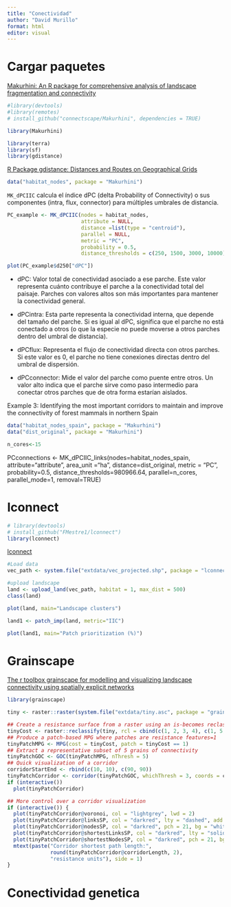 ---
title: "Conectividad"
author: "David Murillo"
format: html
editor: visual
---

# Cargar paquetes

[Makurhini: An R package for comprehensive analysis of landscape fragmentation and connectivity](https://doi.org/10.21203/rs.3.rs-6398746/v1)

```{r}
#library(devtools)
#library(remotes)
# install_github("connectscape/Makurhini", dependencies = TRUE)

library(Makurhini)
```

```{r}
library(terra)
library(sf)
library(gdistance)
```

[R Package gdistance: Distances and Routes on Geographical Grids](https://www.jstatsoft.org/article/view/v076i13)

```{r}
data("habitat_nodes", package = "Makurhini")
```

`MK_dPCIIC` calcula el índice dPC (delta Probability of Connectivity) o sus componentes (intra, flux, connector) para múltiples umbrales de distancia.

```{r}
PC_example <- MK_dPCIIC(nodes = habitat_nodes, 
                        attribute = NULL, 
                        distance =list(type = "centroid"),
                        parallel = NULL, 
                        metric = "PC", 
                        probability = 0.5, 
                        distance_thresholds = c(250, 1500, 3000, 10000))

plot(PC_example$d250["dPC"])
```

- dPC: Valor total de conectividad asociado a ese parche. Este valor representa cuánto contribuye el parche a la conectividad total del paisaje. Parches con valores altos son más importantes para mantener la conectividad general.

- dPCintra: Esta parte representa la conectividad interna, que depende del tamaño del parche. Si es igual al dPC, significa que el parche no está conectado a otros (o que la especie no puede moverse a otros parches dentro del umbral de distancia).

- dPCflux: Representa el flujo de conectividad directa con otros parches. Si este valor es 0, el parche no tiene conexiones directas dentro del umbral de dispersión.

- dPCconnector: Mide el valor del parche como puente entre otros. Un valor alto indica que el parche sirve como paso intermedio para conectar otros parches que de otra forma estarían aislados.

Example 3: Identifying the most important corridors to maintain and improve the connectivity of
forest mammals in northern Spain

```{r}
data("habitat_nodes_spain", package = "Makurhini")
data("dist_original", package = "Makurhini")

n_cores<-15
```


PCconnections <- MK_dPCIIC_links(nodes=habitat_nodes_spain,
                                 attribute="attribute", 
                                 area_unit ="ha", 
                                 distance=dist_original, 
                                 metric = "PC", 
                                 probability=0.5,
                                 distance_thresholds=980966.64, 
                                 parallel=n_cores, 
                                 parallel_mode=1, 
                                 removal=TRUE)



# Iconnect

```{r}
# library(devtools)
# install_github("FMestre1/lconnect")
library(lconnect)
```

[Iconnect](https://doi.org/10.1016/j.ecolmodel.2023.110489)

```{r}
#Load data
vec_path <- system.file("extdata/vec_projected.shp", package = "lconnect")
```

```{r}
#upload landscape
land <- upload_land(vec_path, habitat = 1, max_dist = 500)
class(land)

```

```{r}
plot(land, main="Landscape clusters")
```

```{r}
land1 <- patch_imp(land, metric="IIC")
```

```{r}
plot(land1, main="Patch prioritization (%)")
```

# Grainscape

[The r toolbox grainscape for modelling and visualizing landscape connectivity using spatially explicit networks](https://doi.org/10.1111/2041-210X.13350)

```{r}
library(grainscape)

tiny <- raster::raster(system.file("extdata/tiny.asc", package = "grainscape"))

## Create a resistance surface from a raster using an is-becomes reclassification
tinyCost <- raster::reclassify(tiny, rcl = cbind(c(1, 2, 3, 4), c(1, 5, 10, 12)))
## Produce a patch-based MPG where patches are resistance features=1
tinyPatchMPG <- MPG(cost = tinyCost, patch = tinyCost == 1)
## Extract a representative subset of 5 grains of connectivity
tinyPatchGOC <- GOC(tinyPatchMPG, nThresh = 5)
## Quick visualization of a corridor
corridorStartEnd <- rbind(c(10, 10), c(90, 90))
tinyPatchCorridor <- corridor(tinyPatchGOC, whichThresh = 3, coords = corridorStartEnd)
if (interactive())
  plot(tinyPatchCorridor)

## More control over a corridor visualization
if (interactive()) {
  plot(tinyPatchCorridor@voronoi, col = "lightgrey", lwd = 2)
  plot(tinyPatchCorridor@linksSP, col = "darkred", lty = "dashed", add = TRUE)
  plot(tinyPatchCorridor@nodesSP, col = "darkred", pch = 21, bg = "white", add = TRUE)
  plot(tinyPatchCorridor@shortestLinksSP, col = "darkred", lty = "solid", lwd = 2, add = TRUE)
  plot(tinyPatchCorridor@shortestNodesSP, col = "darkred", pch = 21, bg = "darkred", add = TRUE)
  mtext(paste("Corridor shortest path length:",
              round(tinyPatchCorridor@corridorLength, 2),
              "resistance units"), side = 1)
}
```

# Conectividad genetica
